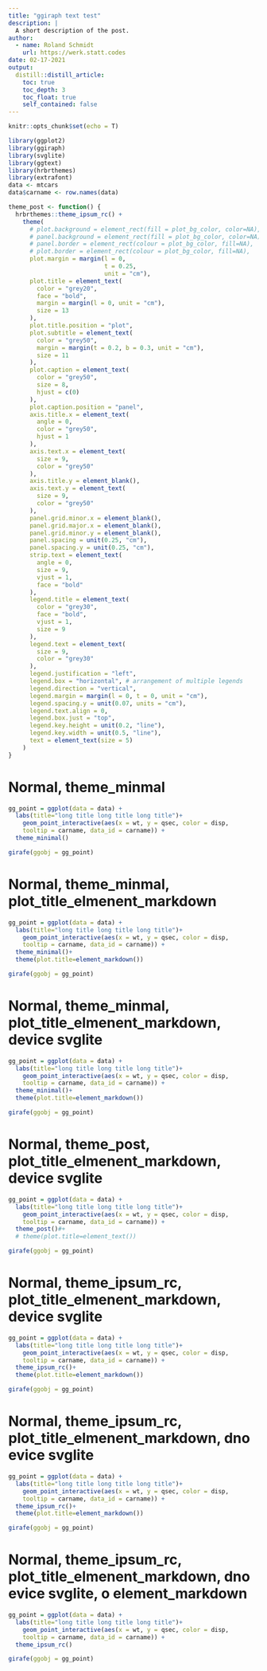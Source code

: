 ```yaml
---
title: "ggiraph text test"
description: |
  A short description of the post.
author:
  - name: Roland Schmidt
    url: https://werk.statt.codes
date: 02-17-2021
output:
  distill::distill_article:
    toc: true
    toc_depth: 3
    toc_float: true
    self_contained: false
---
```



```r
knitr::opts_chunk$set(echo = T)
```



```r
library(ggplot2)
library(ggiraph)
library(svglite)
library(ggtext)
library(hrbrthemes)
library(extrafont)
data <- mtcars
data$carname <- row.names(data)

```



```r
theme_post <- function() {
  hrbrthemes::theme_ipsum_rc() +
    theme(
      # plot.background = element_rect(fill = plot_bg_color, color=NA),
      # panel.background = element_rect(fill = plot_bg_color, color=NA),
      # panel.border = element_rect(colour = plot_bg_color, fill=NA),
      # plot.border = element_rect(colour = plot_bg_color, fill=NA),
      plot.margin = margin(l = 0, 
                           t = 0.25,
                           unit = "cm"),
      plot.title = element_text(
        color = "grey20",
        face = "bold",
        margin = margin(l = 0, unit = "cm"),
        size = 13
      ),
      plot.title.position = "plot",
      plot.subtitle = element_text(
        color = "grey50",
        margin = margin(t = 0.2, b = 0.3, unit = "cm"),
        size = 11
      ),
      plot.caption = element_text(
        color = "grey50",
        size = 8,
        hjust = c(0)
      ),
      plot.caption.position = "panel",
      axis.title.x = element_text(
        angle = 0,
        color = "grey50",
        hjust = 1
      ),
      axis.text.x = element_text(
        size = 9,
        color = "grey50"
      ),
      axis.title.y = element_blank(),
      axis.text.y = element_text(
        size = 9,
        color = "grey50"
      ),
      panel.grid.minor.x = element_blank(),
      panel.grid.major.x = element_blank(),
      panel.grid.minor.y = element_blank(),
      panel.spacing = unit(0.25, "cm"),
      panel.spacing.y = unit(0.25, "cm"),
      strip.text = element_text(
        angle = 0,
        size = 9,
        vjust = 1,
        face = "bold"
      ),
      legend.title = element_text(
        color = "grey30",
        face = "bold",
        vjust = 1,
        size = 9
      ),
      legend.text = element_text(
        size = 9,
        color = "grey30"
      ),
      legend.justification = "left",
      legend.box = "horizontal", # arrangement of multiple legends
      legend.direction = "vertical",
      legend.margin = margin(l = 0, t = 0, unit = "cm"),
      legend.spacing.y = unit(0.07, units = "cm"),
      legend.text.align = 0,
      legend.box.just = "top",
      legend.key.height = unit(0.2, "line"),
      legend.key.width = unit(0.5, "line"),
      text = element_text(size = 5)
    )
}
```


# Normal, theme_minmal

```r
gg_point = ggplot(data = data) +
  labs(title="long title long title long title")+
    geom_point_interactive(aes(x = wt, y = qsec, color = disp,
    tooltip = carname, data_id = carname)) +
  theme_minimal()

girafe(ggobj = gg_point)
```



# Normal, theme_minmal, plot_title_elmenent_markdown

```r
gg_point = ggplot(data = data) +
  labs(title="long title long title long title")+
    geom_point_interactive(aes(x = wt, y = qsec, color = disp,
    tooltip = carname, data_id = carname)) +
  theme_minimal()+
  theme(plot.title=element_markdown())

girafe(ggobj = gg_point)
```

# Normal, theme_minmal, plot_title_elmenent_markdown, device svglite

```r
gg_point = ggplot(data = data) +
  labs(title="long title long title long title")+
    geom_point_interactive(aes(x = wt, y = qsec, color = disp,
    tooltip = carname, data_id = carname)) +
  theme_minimal()+
  theme(plot.title=element_markdown())

girafe(ggobj = gg_point)
```

# Normal, theme_post, plot_title_elmenent_markdown, device svglite

```r
gg_point = ggplot(data = data) +
  labs(title="long title long title long title")+
    geom_point_interactive(aes(x = wt, y = qsec, color = disp,
    tooltip = carname, data_id = carname)) +
  theme_post()#+
  # theme(plot.title=element_text())

girafe(ggobj = gg_point)
```

# Normal, theme_ipsum_rc, plot_title_elmenent_markdown, device svglite

```r
gg_point = ggplot(data = data) +
  labs(title="long title long title long title")+
    geom_point_interactive(aes(x = wt, y = qsec, color = disp,
    tooltip = carname, data_id = carname)) +
  theme_ipsum_rc()+
  theme(plot.title=element_markdown())

girafe(ggobj = gg_point)
```

# Normal, theme_ipsum_rc, plot_title_elmenent_markdown, dno evice svglite

```r
gg_point = ggplot(data = data) +
  labs(title="long title long title long title")+
    geom_point_interactive(aes(x = wt, y = qsec, color = disp,
    tooltip = carname, data_id = carname)) +
  theme_ipsum_rc()+
  theme(plot.title=element_markdown())

girafe(ggobj = gg_point)
```

# Normal, theme_ipsum_rc, plot_title_elmenent_markdown, dno evice svglite, o element_markdown

```r
gg_point = ggplot(data = data) +
  labs(title="long title long title long title")+
    geom_point_interactive(aes(x = wt, y = qsec, color = disp,
    tooltip = carname, data_id = carname)) +
  theme_ipsum_rc()

girafe(ggobj = gg_point)
```



